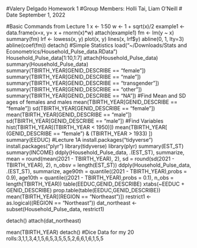 #Valery Delgado Homework 1
#Group Members: Holli Tai, Liam O'Neill
# Date September 1, 2022

#Basic Commands from Lecture 1
x <- 1:50
w <- 1 + sqrt(x)/2
example1 <- data.frame(x=x, y= x + rnorm(x)*w)
attach(example1)
fm <- lm(y ~ x)
summary(fm)
lrf <- lowess(x, y)
plot(x, y)
lines(x, lrf$y)
abline(0, 1, lty=3)
abline(coef(fm))
detach()
#Simple Statistics 
load("~/Downloads/Stats and Econometrics/Household_Pulse_data.RData")
Household_Pulse_data[1:10,1:7]
attach(Household_Pulse_data)
summary(Household_Pulse_data)
summary(TBIRTH_YEAR[GENID_DESCRIBE == "female"])
summary(TBIRTH_YEAR[GENID_DESCRIBE == "male"])
summary(TBIRTH_YEAR[GENID_DESCRIBE == "transgender"])
summary(TBIRTH_YEAR[GENID_DESCRIBE == "other"])
summary(TBIRTH_YEAR[GENID_DESCRIBE == "NA"])
#Find Mean and SD ages of females and males
mean(TBIRTH_YEAR[GENID_DESCRIBE == "female"])
sd(TBIRTH_YEAR[GENID_DESCRIBE == "female"])
mean(TBIRTH_YEAR[GENID_DESCRIBE == "male"])
sd(TBIRTH_YEAR[GENID_DESCRIBE == "male"])
#Find Variables
hist(TBIRTH_YEAR[(TBIRTH_YEAR < 1950)])
mean(TBIRTH_YEAR[ (GENID_DESCRIBE == "female") & (TBIRTH_YEAR > 1933) ]) 
summary(EEDUC)
#Lecture 1A
install.packages("tidyverse")
install.packages("plyr")
library(tidyverse)
library(plyr)
summary(EST_ST)
summary(INCOME)
ddply(Household_Pulse_data, .(EST_ST), summarize, mean = round(mean(2021 - TBIRTH_YEAR), 2), sd = round(sd(2021 - TBIRTH_YEAR), 2), n_obsv = length(EST_ST))
ddply(Household_Pulse_data, .(EST_ST), summarize, age90th = quantile((2021 - TBIRTH_YEAR),probs = 0.9), age10th = quantile((2021 - TBIRTH_YEAR),probs = 0.1), n_obs = length(TBIRTH_YEAR))
table(EEDUC,GENID_DESCRIBE)
xtabs(~EEDUC + GENID_DESCRIBE)
prop.table(table(EEDUC,GENID_DESCRIBE))
mean(TBIRTH_YEAR[(REGION == "Northeast")])
restrict1 <- as.logical((REGION == "Northeast"))
dat_northeast <- subset(Household_Pulse_data, restrict1)

detach()
attach(dat_northeast)

mean(TBIRTH_YEAR)
detach()
#Dice Data for my 20 rolls:3,1,1,3,4,1,5,6,5,3,5,5,5,2,6,6,1,6,1,5,5

